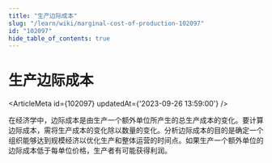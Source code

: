 ```yaml
---
title: "生产边际成本"
slug: "/learn/wiki/marginal-cost-of-production-102097"
id: "102097"
hide_table_of_contents: true
---
```



# 生产边际成本

<ArticleMeta id={102097} updatedAt={'2023-09-26 13:59:00'} />
<div className='border-solid border-b border-t-0 my-4 border-[var(--ifm-color-gray-300)]' />

在经济学中，边际成本是由生产一个额外单位所产生的总生产成本的变化。要计算边际成本，需将生产成本的变化除以数量的变化。分析边际成本的目的是确定一个组织能够达到规模经济以优化生产和整体运营的时间点。如果生产一个额外单位的边际成本低于每单位价格，生产者有可能获得利润。
